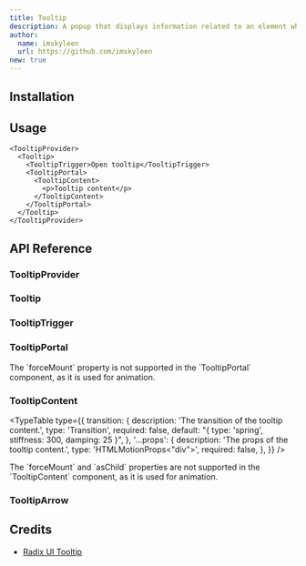 ```yaml
---
title: Tooltip
description: A popup that displays information related to an element when the element receives keyboard focus or the mouse hovers over it.
author:
  name: imskyleen
  url: https://github.com/imskyleen
new: true
---
```


<ComponentPreview name="demo-primitives-radix-tooltip" />

## Installation

<ComponentInstallation name="primitives-radix-tooltip" />

## Usage

```tsx
<TooltipProvider>
  <Tooltip>
    <TooltipTrigger>Open tooltip</TooltipTrigger>
    <TooltipPortal>
      <TooltipContent>
        <p>Tooltip content</p>
      </TooltipContent>
    </TooltipPortal>
  </Tooltip>
</TooltipProvider>
```

## API Reference

### TooltipProvider

<ExternalLink
  href="https://www.radix-ui.com/primitives/docs/components/tooltip#provider"
  text="Radix UI API Reference - Tooltip.Provider"
/>

### Tooltip

<ExternalLink
  href="https://www.radix-ui.com/primitives/docs/components/tooltip#root"
  text="Radix UI API Reference - Tooltip.Root"
/>

### TooltipTrigger

<ExternalLink
  href="https://www.radix-ui.com/primitives/docs/components/tooltip#trigger"
  text="Radix UI API Reference - Tooltip.Trigger"
/>

### TooltipPortal

<ExternalLink
  href="https://www.radix-ui.com/primitives/docs/components/tooltip#portal"
  text="Radix UI API Reference - Tooltip.Portal"
/>

<Callout type="info">
  The `forceMount` property is not supported in the `TooltipPortal` component,
  as it is used for animation.
</Callout>

### TooltipContent

<ExternalLink
  href="https://www.radix-ui.com/primitives/docs/components/tooltip#content"
  text="Radix UI API Reference - Tooltip.Content"
/>

<TypeTable
  type={{
    transition: {
      description: 'The transition of the tooltip content.',
      type: 'Transition',
      required: false,
      default: "{ type: 'spring', stiffness: 300, damping: 25 }",
    },
    '...props': {
      description: 'The props of the tooltip content.',
      type: 'HTMLMotionProps<"div">',
      required: false,
    },
  }}
/>

<Callout type="info">
  The `forceMount` and `asChild` properties are not supported in the
  `TooltipContent` component, as it is used for animation.
</Callout>

### TooltipArrow

<ExternalLink
  href="https://www.radix-ui.com/primitives/docs/components/tooltip#arrow"
  text="Radix UI API Reference - Tooltip.Arrow"
/>

## Credits

- [Radix UI Tooltip](https://www.radix-ui.com/primitives/docs/components/tooltip)
